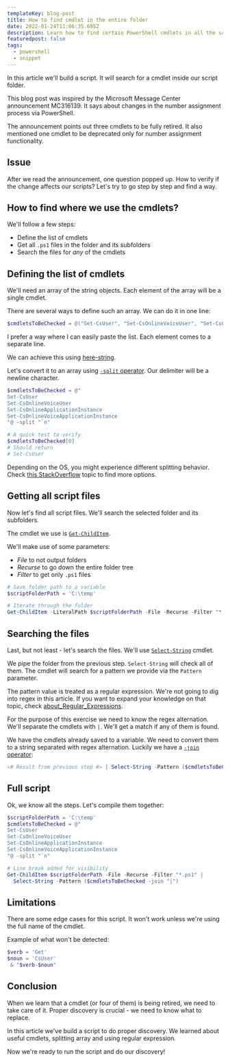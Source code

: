 ```yaml
---
templateKey: blog-post
title: How to find cmdlet in the entire folder
date: 2022-01-24T11:06:35.695Z
description: Learn how to find certain PowerShell cmdlets in all the scripts in the folder.
featuredpost: false
tags:
  - powershell
  - snippet
---
```

In this article we'll build a script. It will search for a cmdlet inside our script folder. 

This blog post was inspired by the Microsoft Message Center announcement MC316139. It says about changes in the number assignment process via PowerShell.

The announcement points out three cmdlets to be fully retired. It also mentioned one cmdlet to be deprecated only for number assignment functionality.

## Issue

After we read the announcement, one question popped up. How to verify if the change affects our scripts? Let's try to go step by step and find a way.

## How to find where we use the cmdlets?

We'll follow a few steps:

* Define the list of cmdlets
* Get all `.ps1` files in the folder and its subfolders
* Search the files for *any* of the cmdlets

## Defining the list of cmdlets

We'll need an array of the string objects. Each element of the array will be a single cmdlet.

There are several ways to define such an array. We can do it in one line:

```powershell
$cmdletsToBeChecked = @("Set-CsUser", "Set-CsOnlineVoiceUser", "Set-CsOnlineApplicationInstance", "Set-CsOnlineVoiceApplicationInstance")
```

I prefer a way where I can easily paste the list. Each element comes to a separate line.

We can achieve this using [here-string](https://devblogs.microsoft.com/scripting/powertip-use-here-strings-with-powershell/).

Let's convert it to an array using [`-split` operator](https://docs.microsoft.com/en-us/powershell/module/microsoft.powershell.core/about/about_split). Our delimiter will be a newline character.

```powershell
$cmdletsToBeChecked = @"
Set-CsUser
Set-CsOnlineVoiceUser
Set-CsOnlineApplicationInstance
Set-CsOnlineVoiceApplicationInstance
"@ -split "`n"

# A quick test to verify
$cmdletsToBeChecked[0]
# Should return
# Set-CsUser
```

<Tip>

  Depending on the OS, you might experience different splitting behavior.
  Check [this StackOverflow](https://stackoverflow.com/q/39252620) topic to find more options.

</Tip>

## Getting all script files

Now let's find all script files. We'll search the selected folder and its subfolders.

The cmdlet we use is [`Get-ChildItem`](https://docs.microsoft.com/en-us/powershell/module/microsoft.powershell.management/get-childitem).

We'll make use of some parameters:

* *File* to not output folders
* *Recurse* to go down the entire folder tree
* *Filter* to get only `.ps1` files

```powershell
# Save folder path to a variable
$scriptFolderPath = 'C:\temp'

# Iterate through the folder
Get-ChildItem -LiteralPath $scriptFolderPath -File -Recurse -Filter "*.ps1"
```
## Searching the files

Last, but not least - let's search the files. We'll use [`Select-String`](https://docs.microsoft.com/en-us/powershell/module/microsoft.powershell.utility/select-string) cmdlet.

We pipe the folder from the previous step. `Select-String` will check all of them. The cmdlet will search for a pattern we provide via the `Pattern` parameter.

The pattern value is treated as a regular expression. We're not going to dig into regex in this article. If you want to expand your knowledge on that topic, check [about_Regular_Expressions](https://docs.microsoft.com/en-us/powershell/module/microsoft.powershell.core/about/about_regular_expressions).

For the purpose of this exercise we need to know the regex alternation. We'll separate the cmdlets with `|`. We'll get a match if any of them is found.

We have the cmdlets already saved to a variable. We need to convert them to a string separated with regex alternation. Luckily we have a [`-join` operator](https://docs.microsoft.com/en-us/powershell/module/microsoft.powershell.core/about/about_join):

```powershell
<# Result from previous step #> | Select-String -Pattern ($cmdletsToBeChecked -join "|")
```

## Full script

Ok, we know all the steps. Let's compile them together:

```powershell
$scriptFolderPath = 'C:\temp'
$cmdletsToBeChecked = @"
Set-CsUser
Set-CsOnlineVoiceUser
Set-CsOnlineApplicationInstance
Set-CsOnlineVoiceApplicationInstance
"@ -split "`n"

# Line break added for visibility
Get-ChildItem $scriptFolderPath -File -Recurse -Filter "*.ps1" | 
  Select-String -Pattern ($cmdletsToBeChecked -join "|")
```

## Limitations

There are some edge cases for this script. It won't work unless we're using the full name of the cmdlet.

Example of what won't be detected:

```powershell
$verb = 'Get'
$noun = 'CsUser'
 & "$verb-$noun"
```

## Conclusion

When we learn that a cmdlet (or four of them) is being retired, we need to take care of it. Proper discovery is crucial - we need to know what to replace.

In this article we've build a script to do proper discovery. We learned about useful cmdlets, splitting array and using regular expression.

Now we're ready to run the script and do our discovery!